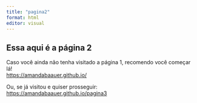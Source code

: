 ```yaml
---
title: "pagina2"
format: html
editor: visual
---
```


## Essa aqui é a página 2

Caso você ainda não tenha visitado a página 1, recomendo você começar lá! \
<https://amandabaauer.github.io/>

Ou, se já visitou e quiser prosseguir: <https://amandabaauer.github.io/pagina3>
